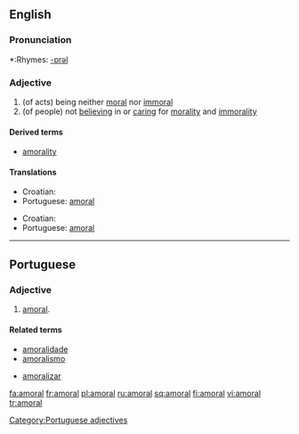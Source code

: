 ==English==

===Pronunciation===
*:Rhymes: [[Rhymes:English:-ɒrəl|-ɒrəl]]

===Adjective===
{{en-adj-more}}

# (of acts) being neither [[moral]] nor [[immoral]]
# (of people) not [[believing]] in or [[caring]] for [[morality]] and [[immorality]]

====Derived terms====
*[[amorality]]

====Translations====
{{trans-top|of acts}}
*Croatian: {{t|hr|amoralan}}
*Portuguese: [[#Portuguese|amoral]]
{{trans-mid}}
{{trans-bottom}}

{{trans-top|of people}}
*Croatian: {{t|hr|amoralan}}
*Portuguese: [[#Portuguese|amoral]]
{{trans-mid}}
{{trans-bottom}}

----

==Portuguese==

===Adjective===
{{pt-adj|feminine=amoral|masculine plural=amorais|feminine plural=amorais}}

# [[#English|amoral]].

====Related terms====
{{top2}}
*[[amoralidade]]
*[[amoralismo]]
{{mid2}}
*[[amoralizar]]
{{bottom}}

[[Category:Portuguese adjectives]]

[[fa:amoral]]
[[fr:amoral]]
[[pl:amoral]]
[[ru:amoral]]
[[sq:amoral]]
[[fi:amoral]]
[[vi:amoral]]
[[tr:amoral]]